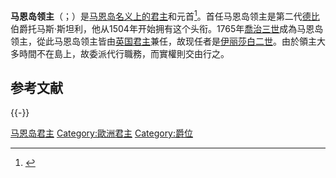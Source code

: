 {{NoteTA
|G1 = Country
}}
{{expand|time=2014-12-24T11:02:22+00:00}}
{{Infobox monarchy
<!-- 未知參數 |font_color     = purple -->
|royal_title    = Lord
|realm = Mann
|coatofarms     = Isle of Man coat of arms.svg
|coatofarms_article = 曼島領主盾徽
|image = Elizabeth II greets NASA GSFC employees, May 8, 2007 edit.jpg
|incumbent     = [[伊丽莎白二世|伊丽莎白二世]]
|his/her      = Her
|heir_apparent   = [[威爾斯親王查爾斯|威爾斯親王查爾斯]]
|first_monarch   = 第二代德比伯爵托馬斯·斯坦利
|date = 1504
}}
'''马恩岛领主'''（{{lang-en|Lord of Mann}}；{{lang-gv|Çhiarn Vannin}}）是[[马恩岛|马恩岛]][[de_jure|名义上的]][[君主|君主]]和元首<ref>{{cite news |url = http://news.bbc.co.uk/1/hi/programmes/politics_show/6151288.stm | work = BBC News | title = A new electorate for the Isle of Man | date = 19 November 2006 | accessdate = 11 May 2010 }}</ref>。首任马恩岛领主是第二代[[德比_(英格兰)|德比]]伯爵托马斯·斯坦利，他从1504年开始拥有这个头衔。1765年[[喬治三世|喬治三世]]成為马恩岛领主，從此马恩岛领主皆由[[英国君主|英国君主]]兼任，故现任者是[[伊丽莎白二世|伊丽莎白二世]]。由於領主大多時間不在島上，故委派{{le|曼島副總督|Lieutenant Governor of the Isle of Man}}代行職務，而實權則交由{{le|曼島首席部長|Chief Minister of the Isle of Man}}行之。

== 参考文献 ==
{{Reflist}}

{{-}}
{{欧洲题目|君主}}

[[Category:马恩岛君主|]]
[[Category:歐洲君主|Category:歐洲君主]]
[[Category:爵位|Category:爵位]]
